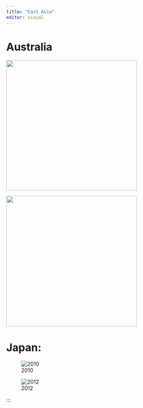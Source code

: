 ```yaml
---
title: "East Asia"
editor: visual
---
```


# Australia

::: {layout="[[33,33,33], [33,33,33], [33,33,33]]"}

![](images/figures_/fig-country-mention-australia-2019-1.png){width="349"}

![](images/figures_/fig-country-mention-australia-temporal-1.png){width="349"}
:::


# Japan:
![2010](images/figures_/fig-country-mention-japan-2010-1.png)



![2012](images/figures_/fig-country-mention-japan-2012-1.png)

:::


